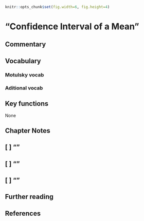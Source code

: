 ```r
knitr::opts_chunk$set(fig.width=6, fig.height=4)
```


# "Confidence Interval of a Mean" {#ch12}

## Commentary {-}

## Vocabulary {-}

### Motulsky vocab {-}

### Aditional vocab {-}

## Key functions {-}

None

## Chapter Notes {-}

## [ ] ""

## [ ] ""

## [ ] ""

## Further reading {-}
 
## References {-}